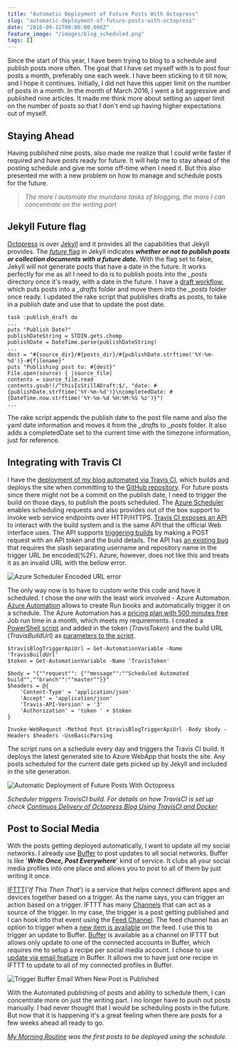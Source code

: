 ```yaml
---
title: "Automatic Deployment of Future Posts With Octopress"
slug: "automatic-deployment-of-future-posts-with-octopress"
date: "2016-09-12T00:00:00.000Z"
feature_image: "/images/blog_scheduled.png"
tags: []
---
```


Since the start of this year, I have been trying to blog to a schedule and publish posts more often. The goal that I have set myself with is to post four posts a month, preferably one each week. I have been sticking to it till now, and I hope it continues. Initially, I did not have this upper limit on the number of posts in a month. In the month of March 2016, I went a bit aggressive and published nine articles. It made me think more about setting an upper limit on the number of posts so that I don't end up having higher expectations out of myself.

Staying Ahead
-------------

Having published nine posts, also made me realize that I could write faster if required and have posts ready for future. It will help me to stay ahead of the posting schedule and give me some off-time when I need it. But this also presented me with a new problem on how to manage and schedule posts for the future.

> _The more I automate the mundane tasks of blogging, the more I can concentrate on the writing part_

Jekyll Future flag
------------------

[Octopress](http://octopress.org/docs/) is over [Jekyll](https://jekyllrb.com/) and it provides all the capabilities that Jekyll provides. The [_future_ flag](https://jekyllrb.com/docs/configuration/) in Jekyll indicates **_whether or not to publish posts or collection documents with a future date._** With the flag set to false, Jekyll will not generate posts that have a date in the future. It works perfectly for me as all I need to do is to publish posts into the _\_posts_ directory once it's ready, with a date in the future. I have a [draft workflow](__GHOST_URL__/blog/optimizing-octopress-workflow-for-new-posts/), which puts posts into a _\_drafts_ folder and move them into the _\_posts_ folder once ready. I updated the rake script that publishes drafts as posts, to take in a publish date and use that to update the post date.

    task :publish_draft do
    ...
    puts "Publish Date?"
    publishDateString = STDIN.gets.chomp
    publishDate = DateTime.parse(publishDateString)
    ...
    dest = "#{source_dir}/#{posts_dir}/#{publishDate.strftime('%Y-%m-%d')}-#{filename}"
    puts "Publishing post to: #{dest}"
    File.open(source) { |source_file|
    contents = source_file.read
    contents.gsub!(/^thisIsStillADraft:$/, "date: #{publishDate.strftime('%Y-%m-%d')}\ncompletedDate: #{DateTime.now.strftime('%Y-%m-%d %H:%M:%S %z')}")
    ...
    

The rake script appends the publish date to the post file name and also the yaml date information and moves it from the _\_drafts_ to _\_posts_ folder. It also adds a completedDate set to the current time with the timezone information, just for reference.

Integrating with Travis CI
--------------------------

I have the [deployment of my blog automated via Travis CI](__GHOST_URL__/blog/continuos-delivery-of-octopress-blog-using-travisci-and-docker/), which builds and deploys the site when committing to the [GitHub repository](https://github.com/rahulpnath/rahulpnath.com). For future posts since there might not be a commit on the publish date, I need to trigger the build on those days, to publish the posts scheduled. The [Azure Scheduler](https://azure.microsoft.com/en-us/services/scheduler/) enables scheduling requests and also provides out of the box support to invoke web service endpoints over HTTP/HTTPS. [Travis CI exposes an API](https://docs.travis-ci.com/api) to interact with the build system and is the same API that the official Web interface uses. The API supports [triggering builds](https://docs.travis-ci.com/user/triggering-builds) by making a POST request with an API token and the build details. The API has [an existing bug](https://github.com/travis-ci/travis-ci/issues/5101) that requires the slash separating username and repository name in the trigger URL be encoded(%2F). Azure, however, does not like this and treats it as an invalid URL with the bellow error.

![Azure Scheduler Encoded URL error](/images/blogtrigger_scheduler_url_error.png)

The only way now is to have to custom write this code and have it scheduled. I chose the one with the least work involved - Azure Automation. [Azure Automation](https://azure.microsoft.com/en-us/services/automation/) allows to create Run books and automatically trigger it on a schedule. The Azure Automation has a [pricing plan with 500 minutes free](https://azure.microsoft.com/en-us/pricing/details/automation/) Job run time in a month, which meets my requirements. I created a [PowerShell script](https://azure.microsoft.com/en-us/documentation/articles/automation-runbook-types/#powershell-runbooks) and added in the token (_TravisToken_) and the build URL (_TravisBuildUrl_) as [parameters to the script](https://azure.microsoft.com/en-us/documentation/articles/automation-runbook-input-parameters/).

    $travisBlogTriggerApiUrl = Get-AutomationVariable -Name 'TravisBuildUrl'
    $token = Get-AutomationVariable -Name 'TravisToken'
    
    $body = "{""request"": {""message"":""Scheduled Automated build"",""branch"":""master""}}"
    $headers = @{
        'Content-Type' = 'application/json'
        'Accept' = 'application/json'
        'Travis-API-Version' = '3'
        'Authorization' = 'token ' + $token
    }
    
    Invoke-WebRequest -Method Post $travisBlogTriggerApiUrl -Body $body -Headers $headers -UseBasicParsing
    

The script runs on a schedule every day and triggers the Travis CI build. It deploys the latest generated site to Azure WebApp that hosts the site. Any posts scheduled for the current date gets picked up by Jekyll and included in the site generation.

![Automatic Deployment of Future Posts With Octopress](/images/blog_scheduled.png)

_Scheduler triggers TravisCI build. For details on how TravisCI is set up check [Continuos Delivery of Octopress Blog Using TravisCI and Docker](__GHOST_URL__/blog/continuos-delivery-of-octopress-blog-using-travisci-and-docker/)_

Post to Social Media
--------------------

With the posts getting deployed automatically, I want to update all my social networks. I already use [Buffer](https://buffer.com/) to post updates to all social networks. Buffer is like '**_Write Once, Post Everywhere_**' kind of service. It clubs all your social media profiles into one place and allows you to post to all of them by just writing it once.

[IFTTT](https://ifttt.com/recipes)('_If This Then That_') is a service that helps connect different apps and devices together based on a trigger. As the name says, you can trigger an action based on a trigger. IFTTT has many [Channels](https://ifttt.com/channels) that can act as a source of the trigger. In my case, the trigger is a post getting published and I can hook into that event using the [Feed Channel](https://ifttt.com/feed). The feed channel has an option to trigger when a [new item is available](https://ifttt.com/channels/feed/triggers/5-new-feed-item) on the feed. I use this to trigger an update to Buffer. [Buffer](https://ifttt.com/buffer) is available as a channel on IFTTT but allows only update to one of the connected accounts in Buffer, which requires me to setup a recipe per social media account. I chose to use [update via email feature](https://buffer.com/guides/email) in Buffer. It allows me to have just one recipe in IFTTT to update to all of my connected profiles in Buffer.

![Trigger Buffer Email When New Post is Published](/images/blog_ifttt.png)

With the Automated publishing of posts and ability to schedule them, I can concentrate more on just the writing part. I no longer have to push out posts manually. I had never thought that I would be scheduling posts in the future. But now that it is happening it's a great feeling when there are posts for a few weeks ahead all ready to go.

_[My Morning Routine](__GHOST_URL__/blog/morning-routine/) was the first posts to be deployed using the schedule._